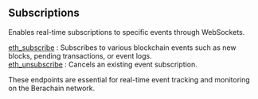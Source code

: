 
## Subscriptions

Enables real-time subscriptions to specific events through WebSockets.

[eth_subscribe](/berachain-api/subscriptions/eth_subscribe) : Subscribes to various blockchain events such as new blocks, pending transactions, or event logs. \
[eth_unsubscribe](/berachain-api/subscriptions/eth_unsubscribe) : Cancels an existing event subscription.

These endpoints are essential for real-time event tracking and monitoring on the Berachain network.

<Space h={16} />
<GetStarted />